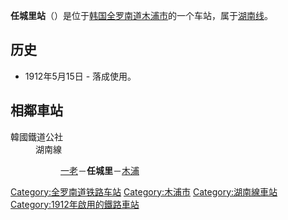 {{noteTA
|1=zh-hans:任城里; zh-hant:任城里}}
{{多個問題|
{{unreferenced|time=2014-07-26T13:01:47+00:00}}
{{expand|time=2014-07-26T12:55:08+00:00}}
{{refimprove|time=2014-07-26T12:55:08+00:00}}
}}
{{朝鮮半島車站資訊
|公司色 = #0066b3
|文字色 = 
|站名 = 任城里站<br />{{lang|en|Imseong-ri}}
|圖片 =Imseongri01.jpg
|pxl = 
|圖片說明 =车站指示牌
|車站編號 = 
|前一站 = [[一老站|一老]]
|前一站距離 = 5.3
|後一站距離 = 7.3
|後一站 = [[木浦站|木浦]]
|距離 = 245.2
|起點站 = [[大田操车场|大田操车场]]
|所屬路線 = [[湖南线|湖南线]]
|諺文 = 임성리역
|朝鮮漢字 = 任城里驛
|文觀部式 =Imseong-ri-yeok 
|馬-賴式 =Imsŏng-ri-yŏk
|副站名 = 
|停站路線數 = 
|所屬公司 = [[韩国铁道公社|韩国铁道公社]]
|所在地 =[[全罗南道|全罗南道]][[木浦市|木浦市]]
|車站構造 = 地面车站
|月台配置 = 2面4线
|啟用年月日 =1912年5月15日
|廢站年月日 = 
|上下車人次 =
|統計年度 =
|轉車 = 
|備註 = 
|全寬備註 = 
}}

'''任城里站'''（{{kor|諺=임성리역|漢=任城里驛|羅=Imseong-ri yeok|f=y}}）是位于[[韩国|韩国]][[全罗南道|全罗南道]][[木浦市|木浦市]]的一个车站，属于[[湖南线|湖南线]]。

== 历史 ==
*1912年5月15日 - 落成使用。

== 相鄰車站 ==
;韓國鐵道公社
:湖南線
::[[一老站|一老]]－'''任城里'''－[[木浦站|木浦]]

{{湖南线}}
{{无穷花号}}

[[Category:全罗南道铁路车站|Category:全罗南道铁路车站]]
[[Category:木浦市|Category:木浦市]]
[[Category:湖南線車站|Category:湖南線車站]]
[[Category:1912年啟用的鐵路車站|Category:1912年啟用的鐵路車站]]